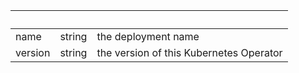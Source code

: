 
| &nbsp;  | &nbsp; | &nbsp;                                  |
| ------- | ------ | --------------------------------------- |
| name    | string | the deployment name                     |
| version | string | the version of this Kubernetes Operator |
